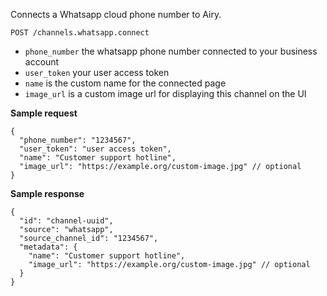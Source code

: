 Connects a Whatsapp cloud phone number to Airy.

```
POST /channels.whatsapp.connect
```

- `phone_number` the whatsapp phone number connected to your business account
- `user_token` your user access token
- `name` is the custom name for the connected page
- `image_url` is a custom image url for displaying this channel on the UI

**Sample request**

```json5
{
  "phone_number": "1234567",
  "user_token": "user access token",
  "name": "Customer support hotline",
  "image_url": "https://example.org/custom-image.jpg" // optional
}
```

**Sample response**

```json5
{
  "id": "channel-uuid",
  "source": "whatsapp",
  "source_channel_id": "1234567",
  "metadata": {
    "name": "Customer support hotline",
    "image_url": "https://example.org/custom-image.jpg" // optional
  }
}
```
